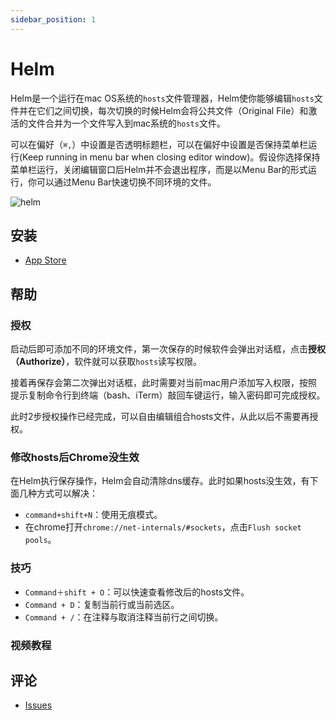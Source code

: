 ```yaml
---
sidebar_position: 1
---
```



# Helm

Helm是一个运行在mac OS系统的`hosts`文件管理器，Helm使你能够编辑`hosts`文件并在它们之间切换，每次切换的时候Helm会将公共文件（Original File）和激活的文件合并为一个文件写入到mac系统的`hosts`文件。

可以在偏好（`⌘,`）中设置是否透明标题栏，可以在偏好中设置是否保持菜单栏运行(Keep running in menu bar when closing editor window)。假设你选择保持菜单栏运行，关闭编辑窗口后Helm并不会退出程序，而是以Menu Bar的形式运行，你可以通过Menu Bar快速切换不同环境的文件。

![helm](./img/helm.png)

## 安装

* <a href="https://apps.apple.com/cn/app/id1099472017">App Store</a>

## 帮助

### 授权

启动后即可添加不同的环境文件，第一次保存的时候软件会弹出对话框，点击**授权（Authorize）**，软件就可以获取`hosts`读写权限。

接着再保存会第二次弹出对话框，此时需要对当前mac用户添加写入权限，按照提示复制命令行到终端（bash、iTerm）敲回车键运行，输入密码即可完成授权。

此时2步授权操作已经完成，可以自由编辑组合hosts文件，从此以后不需要再授权。

### 修改hosts后Chrome没生效

在Helm执行保存操作，Helm会自动清除dns缓存。此时如果hosts没生效，有下面几种方式可以解决：

* `command+shift+N`：使用无痕模式。
* 在chrome打开`chrome://net-internals/#sockets`，点击`Flush socket pools`。

### 技巧

* `Command＋shift + O`：可以快速查看修改后的hosts文件。
* `Command + D`：复制当前行或当前选区。
* `Command + /`：在注释与取消注释当前行之间切换。

### 视频教程

<ReactPlayer controls url='https://user-images.githubusercontent.com/1193966/169488957-0c88d5f0-a9e0-4a2c-94c6-8c2f99481b5e.mov' />

## 评论
* <a href="https://github.com/leibnizli/Helm/issues">Issues</a>
